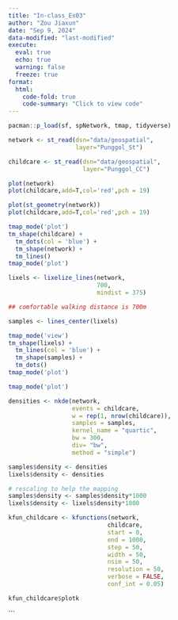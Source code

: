 ```yaml
---
title: "In-class_Ex03"
author: "Zou Jiaxun"
date: "Sep 9, 2024"
data-modified: "last-modified"
execute: 
  eval: true
  echo: true
  warning: false
  freeze: true
format:
  html:
    code-fold: true
    code-summary: "Click to view code"
---
```


```r
pacman::p_load(sf, spNetwork, tmap, tidyverse)
```

```r
network <- st_read(dsn="data/geospatial", 
                   layer="Punggol_St")
```

```r
childcare <- st_read(dsn="data/geospatial",
                     layer="Punggol_CC")
```


```r
plot(network)
plot(childcare,add=T,col='red',pch = 19)
```


```r
plot(st_geometry(network))
plot(childcare,add=T,col='red',pch = 19)
```
```r
tmap_mode('plot')
tm_shape(childcare) +
  tm_dots(col = 'blue') +
  tm_shape(network) +
  tm_lines() 
tmap_mode('plot')
```
```r
lixels <- lixelize_lines(network, 
                         700, 
                         mindist = 375)

## comfortable walking distance is 700m
```

```r
samples <- lines_center(lixels) 
```

```r
tmap_mode('view')
tm_shape(lixels) +
  tm_lines(col = 'blue') +
  tm_shape(samples) +
  tm_dots() 
tmap_mode('plot')
```
```r
tmap_mode('plot')
```

```r
densities <- nkde(network, 
                  events = childcare,
                  w = rep(1, nrow(childcare)),
                  samples = samples,
                  kernel_name = "quartic",
                  bw = 300, 
                  div= "bw", 
                  method = "simple")
```

```r
samples$density <- densities
lixels$density <- densities
```

```r
# rescaling to help the mapping
samples$density <- samples$density*1000
lixels$density <- lixels$density*1000
```

```r
kfun_childcare <- kfunctions(network,
                            childcare,
                            start = 0,
                            end = 1000,
                            step = 50,
                            width = 50,
                            nsim = 50,
                            resolution = 50,
                            verbose = FALSE,
                            conf_int = 0.05)
```

```r
kfun_childcare$plotk
```
```